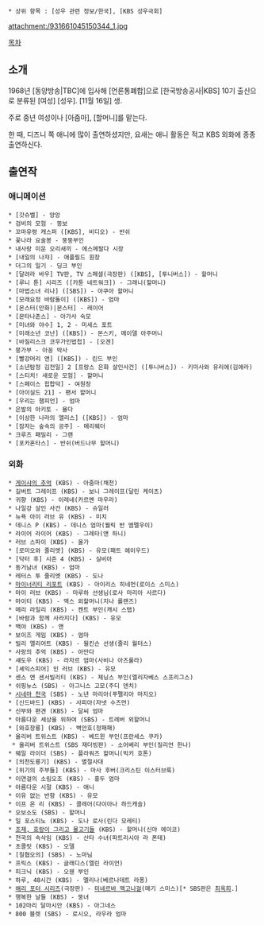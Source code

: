  * 상위 항목 : [성우 관련 정보/한국], [KBS 성우극회]

attachment:/931661045150344_1.jpg

[[목차]]

== 소개 ==
1968년 [동양방송|TBC]에 입사해 [언론통폐합]으로 [한국방송공사|KBS] 10기 출신으로 분류된 [여성] [성우]. [11월 16일] 생.

주로 중년 여성이나 [아줌마], [할머니]를 맡는다.

한 때, 디즈니 쪽 애니에 많이 출연하셨지만, 요새는 애니 활동은 적고 KBS 외화에 종종 출연하신다.
== 출연작 ==
=== 애니메이션 ===
 * [갓슈벨] - 앙앙
 * 검비의 모험 - 뚱보
 * 꼬마유령 캐스퍼 ([KBS], 비디오) - 반쉬
 * 꽃나라 요술봉 - 뚱뚱부인
 * 내사랑 미운 오리새끼 - 에스메랄다 시장
 * [내일의 나쟈] - 애플필드 원장
 * 더그의 일기 - 딩크 부인
 * [달려라 바우] TV판, TV 스페셜(극장판) ([KBS], [투니버스]) - 할머니
 * [루니 툰] 시리즈 ([카툰 네트워크]) - 그래니(할머니)
 * [마법소녀 리나] ([SBS]) - 아쿠아 할머니
 * [모래요정 바람돌이] ([KBS]) - 엄마
 * [몬스터(만화)|몬스터] - 레이어
 * [몬타나존스] - 아가사 숙모
 * [미녀와 야수] 1, 2 - 미세스 포트
 * [미래소년 코난] ([KBS]) - 몬스키, 메이델 아주머니
 * [바질리스크 코우가인법첩] - [오겐]
 * 붕가부 - 아꽁 박사
 * [빨강머리 앤] ([KBS]) - 린드 부인
 * [소년탐정 김전일] 2 [프랑스 은화 살인사건] ([투니버스]) - 키미사와 유리에(김애라)
 * [스티치! 새로운 모험] - 할머니
 * [스페이스 힙합덕] - 여원장
 * [아이실드 21] - 팬서 할머니
 * [우리는 챔피언] - 엄마
 * 은발의 아키토 - 욜다
 * [이상한 나라의 앨리스] ([KBS]) - 엄마
 * [잠자는 숲속의 공주] - 메리웨더
 * 크루즈 패밀리 - 그랜
 * [포카혼타스] - 반쉬(버드나무 할머니)
=== 외화 ===
 * [[게이샤의 추억]] (KBS) - 아줌마(채천)
 * 길버트 그레이프 (KBS) - 보니 그레이프(달린 케이츠)
 * 귀향 (KBS) - 이레네(카르멘 마우라)
 * 나일강 살인 사건 (KBS) - 슈일러
 * 뉴욕 아이 러브 유 (KBS) - 미치
 * 데니스 P (KBS) - 데니스 엄마(붤릭 반 엠멜우이)
 * 라이어 라이어 (KBS) - 그레타(앤 하니)
 * 러브 스파이 (KBS) - 올가
 * [로미오와 줄리엣] (KBS) - 유모(패트 헤이우드)
 * [닥터 후] 시즌 4 (KBS) - 실비아
 * 동거남녀 (KBS) - 엄마
 * 레터스 투 줄리엣 (KBS) - 도나
 * [[마이너리티 리포트]] (KBS) - 아이리스 히네먼(로이스 스미스)
 * 마이 러브 (KBS) - 마루하 선생님(로사 마리아 사르다)
 * 마이티 (KBS) - 맥스 외할머니(지나 롤랜즈)
 * 메리 라일리 (KBS) - 켄트 부인(캐시 스탭)
 * [바람과 함께 사라지다] (KBS) - 유모
 * 백야 (KBS) - 앤
 * 보이즈 게임 (KBS) - 엄마
 * 빌리 엘리어트 (KBS) - 윌킨슨 선생(줄리 월터스)
 * 사랑의 추억 (KBS) - 아만다
 * 섀도우 (KBS) - 라자르 엄마(사비나 아즈룰라)
 * [셰익스피어] 인 러브 (KBS) - 유모
 * 센스 앤 센서빌리티 (KBS) - 제닝스 부인(엘리자베스 스프리그스)
 * 쉬핑뉴스 (SBS) - 아그니스 고모(주디 덴치)
 * [[시네마 천국]] (SBS) - 노년 마리아(푸펠리아 마지오)
 * [신드바드] (KBS) - 사피아(자넷 수즈먼)
 * 신부와 편견 (KBS) - 달씨 엄마
 * 아름다운 세상을 위하여 (SBS) - 트레버 외할머니
 * [와호장룡] (KBS) - 벽안호(정패패)
 * 올리버 트위스트 (KBS) - 베드윈 부인(프란세스 쿠카)
  * 올리버 트위스트 (SBS 재더빙판) - 소어베리 부인(질리언 한나)
 * 웨일 라이더 (SBS) - 플라워즈 할머니(빅키 호톤)
 * [의천도룡기] (KBS) - 멸절사대
 * [위기의 주부들] (KBS) - 마사 후버(크리스틴 이스터브룩)
 * 이연걸의 소림오조 (KBS) - 홍두 엄마
 * 아름다운 시절 (KBS) - 애니
 * 이유 없는 반항 (KBS) - 유모
 * 이프 온 리 (KBS) - 클레어(다이아나 하드캐슬)
 * 오보소도 (SBS) - 할머니
 * 일 포스티노 (KBS) - 도나 로사(린다 모레티)
 * [[조제, 호랑이 그리고 물고기들]] (KBS) - 할머니(신야 에이코)
 * 천국의 속삭임 (KBS) - 산타 수녀(파트리시아 라 폰테)
 * 초콜릿 (KBS) - 오델
 * [칠협오의] (SBS) - 노마님
 * 프릭스 (KBS) - 글래디스(엘린 라이언)
 * 피크닉 (KBS) - 오웬 부인
 * 하루, 48시간 (KBS) - 멜리나(베르나데트 라퐁)
 * [[해리 포터 시리즈]](극장판) - [[미네르바 맥고나걸]](매기 스미스)[* SBS판은 [[최옥희]].]
 * 행복한 날들 (KBS) - 뚱녀
 * 102마리 달마시안 (KBS) - 아그네스
 * 800 블렛 (SBS) - 로시오, 라우라 엄마
